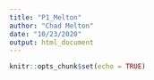 ---
title: "P1_Melton"
author: "Chad Melton"
date: "10/23/2020"
output: html_document
---

```{r setup, include=FALSE}
knitr::opts_chunk$set(echo = TRUE)
```


